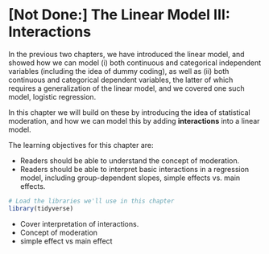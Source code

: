 # [Not Done:] The Linear Model III: Interactions

In the previous two chapters, we have introduced the linear model, and showed how we can model (i) both continuous and categorical independent variables (including the idea of dummy coding), as well as (ii) both continuous and categorical dependent variables, the latter of which requires a generalization of the linear model, and we covered one such model, logistic regression. 

In this chapter we will build on these by introducing the idea of statistical moderation, and how we can model this by adding **interactions** into a linear model.

The learning objectives for this chapter are:

- Readers should be able to understand the concept of moderation.
- Readers should be able to interpret basic interactions in a regression model, including group-dependent slopes, simple effects vs. main effects.





```r
# Load the libraries we'll use in this chapter
library(tidyverse)
```







- Cover interpretation of interactions. 
- Concept of moderation
- simple effect vs main effect

